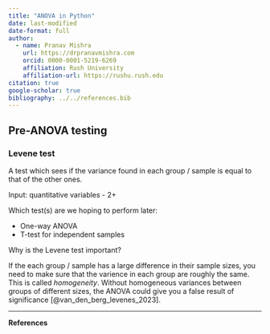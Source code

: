 ```yaml
---
title: "ANOVA in Python"
date: last-modified
date-format: full
author:
  - name: Pranav Mishra
    url: https://drpranavmishra.com
    orcid: 0000-0001-5219-6269 
    affiliation: Rush University
    affiliation-url: https://rushu.rush.edu 
citation: true
google-scholar: true
bibliography: ../../references.bib
---
```


## Pre-ANOVA testing

### Levene test

A test which sees if the variance found in each group / sample is equal to that of the other ones.

Input: quantitative variables - 2+

Which test(s) are we hoping to perform later:

-   One-way ANOVA
-   T-test for independent samples

Why is the Levene test important?

If the each group / sample has a large difference in their sample sizes, you need to make sure that the varience in each group are roughly the same. This is called *homogeneity*. Without homogeneous variances between groups of different sizes, the ANOVA could give you a false result of significance [@van_den_berg_levenes_2023].


----

**References**

::: {#refs}
:::
